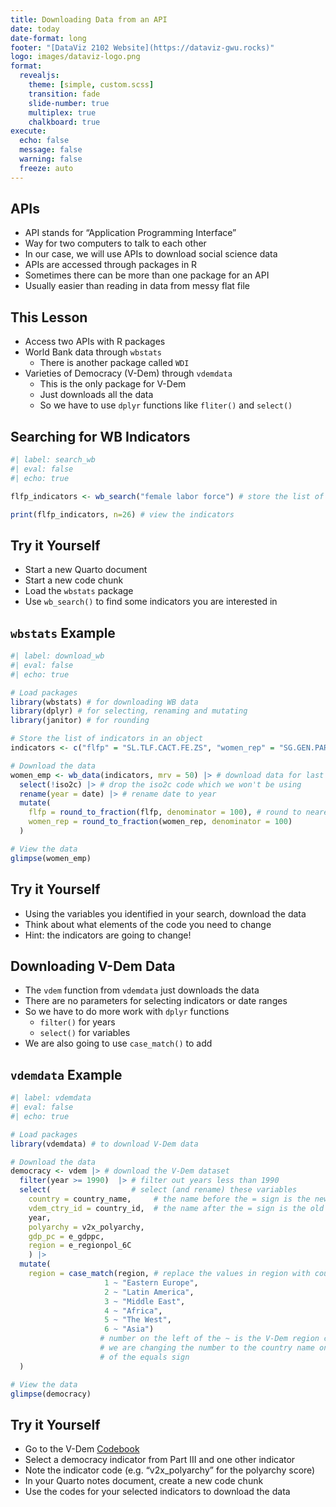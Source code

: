 ```yaml
---
title: Downloading Data from an API
date: today
date-format: long
footer: "[DataViz 2102 Website](https://dataviz-gwu.rocks)"
logo: images/dataviz-logo.png
format:
  revealjs:
    theme: [simple, custom.scss]
    transition: fade
    slide-number: true
    multiplex: true
    chalkboard: true
execute:
  echo: false
  message: false
  warning: false
  freeze: auto
---
```


## APIs

- API stands for "Application Programming Interface"
- Way for two computers to talk to each other
- In our case, we will use APIs to download social science data
- APIs are accessed through packages in R
- Sometimes there can be more than one package for an API
- Usually easier than reading in data from messy flat file

## This Lesson

- Access two APIs with R packages
- World Bank data through `wbstats`
  - There is another package called `WDI`
- Varieties of Democracy (V-Dem) through `vdemdata`
  - This is the only package for V-Dem
  - Just downloads all the data
  - So we have to use `dplyr` functions like `fliter()` and `select()`

## Searching for WB Indicators

```r
#| label: search_wb
#| eval: false
#| echo: true

flfp_indicators <- wb_search("female labor force") # store the list of indicators

print(flfp_indicators, n=26) # view the indicators
```
  
## Try it Yourself

- Start a new Quarto document
- Start a new code chunk
- Load the `wbstats` package
- Use `wb_search()` to find some indicators you are interested in

## `wbstats` Example

```r
#| label: download_wb
#| eval: false
#| echo: true

# Load packages
library(wbstats) # for downloading WB data
library(dplyr) # for selecting, renaming and mutating
library(janitor) # for rounding

# Store the list of indicators in an object
indicators <- c("flfp" = "SL.TLF.CACT.FE.ZS", "women_rep" = "SG.GEN.PARL.ZS") 

# Download the data  
women_emp <- wb_data(indicators, mrv = 50) |> # download data for last 50 yrs
  select(!iso2c) |> # drop the iso2c code which we won't be using
  rename(year = date) |> # rename date to year 
  mutate(
    flfp = round_to_fraction(flfp, denominator = 100), # round to nearest 100th
    women_rep = round_to_fraction(women_rep, denominator = 100) 
  )

# View the data
glimpse(women_emp) 
```

## Try it Yourself

- Using the variables you identified in your search, download the data
- Think about what elements of the code you need to change
- Hint: the indicators are going to change!

## Downloading V-Dem Data

- The `vdem` function from `vdemdata` just downloads the data
- There are no parameters for selecting indicators or date ranges
- So we have to do more work with `dplyr` functions
  - `filter()` for years
  - `select()` for variables
- We are also going to use `case_match()` to add 

## `vdemdata` Example

```r
#| label: vdemdata
#| eval: false
#| echo: true

# Load packages
library(vdemdata) # to download V-Dem data

# Download the data
democracy <- vdem |> # download the V-Dem dataset
  filter(year >= 1990)  |> # filter out years less than 1990
  select(                  # select (and rename) these variables
    country = country_name,     # the name before the = sign is the new name  
    vdem_ctry_id = country_id,  # the name after the = sign is the old name
    year, 
    polyarchy = v2x_polyarchy, 
    gdp_pc = e_gdppc, 
    region = e_regionpol_6C
    ) |>
  mutate(
    region = case_match(region, # replace the values in region with country names
                     1 ~ "Eastern Europe", 
                     2 ~ "Latin America",  
                     3 ~ "Middle East",   
                     4 ~ "Africa", 
                     5 ~ "The West", 
                     6 ~ "Asia")
                    # number on the left of the ~ is the V-Dem region code
                    # we are changing the number to the country name on the right
                    # of the equals sign
  )

# View the data
glimpse(democracy)
```

## Try it Yourself

- Go to the V-Dem [Codebook](https://www.v-dem.net/documents/24/codebook_v13.pdf) 
- Select a democracy indicator from Part III and one other indicator
- Note the indicator code (e.g. "v2x_polyarchy" for the polyarchy score)
- In your Quarto notes document, create a new code chunk
- Use the codes for your selected indicators to download the data
